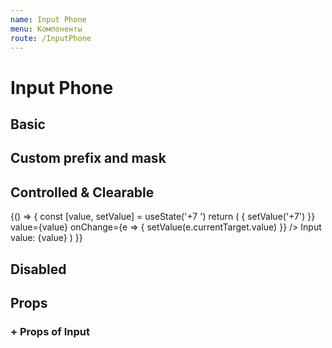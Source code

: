 ```yaml
---
name: Input Phone
menu: Компоненты
route: /InputPhone
---
```



# Input Phone

## Basic

<Playground>
  <PhoneInput />
</Playground>

## Custom prefix and mask

<Playground>
  <PhoneInput
    placeholder="Номер телефона"
    prefix="8 800"
    value="5001212"
    mask={[/\d/, /\d/, /\d/, '-', /\d/, /\d/, '-', /\d/, /\d/]}
  />
</Playground>

## Controlled & Clearable

<Playground>
  {() => {
    const [value, setValue] = useState('+7 ')
    return (
      <React.Fragment>
        <PhoneInput
          label="Номер телефона: "
          clear={true}
          onClear={() => {
            setValue('+7')
          }}
          value={value}
          onChange={e => {
            setValue(e.currentTarget.value)
          }}
        />
        <Text>Input value: {value}</Text>
      </React.Fragment>
    )
  }}
</Playground>

## Disabled

<Playground>
  <PhoneInput disabled value={'+79672641838'} />
</Playground>

## Props

<Props of={PhoneInput} />

### + Props of Input

<Props of={Input} />
